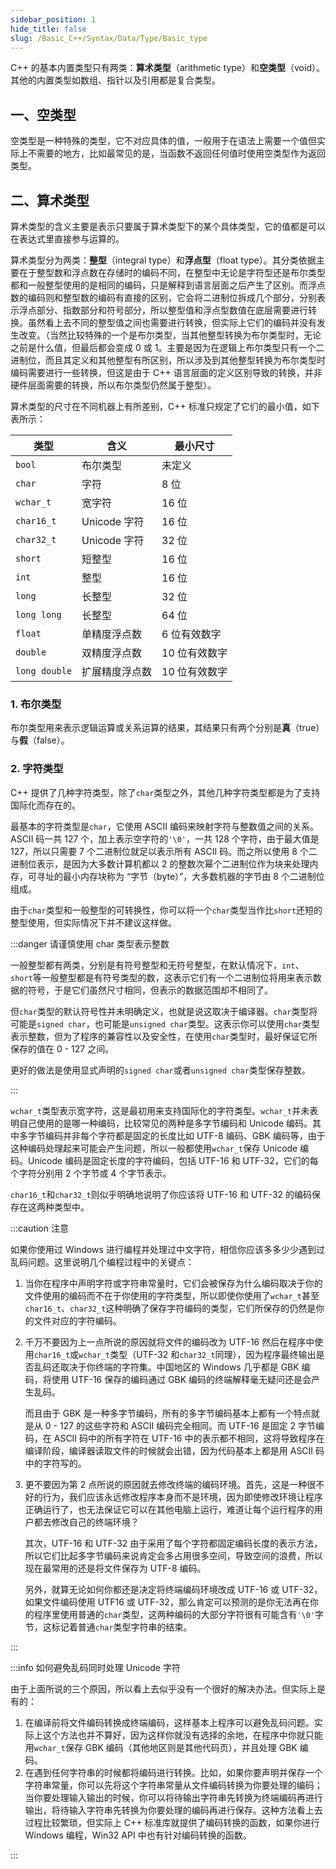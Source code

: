 ```yaml
---
sidebar_position: 1
hide_title: false
slug: /Basic_C++/Syntax/Data/Type/Basic_type
---
```



C++ 的基本内置类型只有两类：**算术类型**（arithmetic type）和**空类型**（void）。其他的内置类型如数组、指针以及引用都是复合类型。

## 一、空类型

空类型是一种特殊的类型，它不对应具体的值，一般用于在语法上需要一个值但实际上不需要的地方，比如最常见的是，当函数不返回任何值时使用空类型作为返回类型。



## 二、算术类型

算术类型的含义主要是表示只要属于算术类型下的某个具体类型，它的值都是可以在表达式里直接参与运算的。

算术类型分为两类：**整型**（integral type）和**浮点型**（float type）。其分类依据主要在于整型数和浮点数在存储时的编码不同，在整型中无论是字符型还是布尔类型都和一般整型使用的是相同的编码，只是解释到语言层面之后产生了区别。而浮点数的编码则和整型数的编码有直接的区别，它会将二进制位拆成几个部分，分别表示浮点部分、指数部分和符号部分，所以整型值和浮点型数值在底层需要进行转换。虽然看上去不同的整型值之间也需要进行转换，但实际上它们的编码并没有发生改变。（当然比较特殊的一个是布尔类型，当其他整型转换为布尔类型时，无论之前是什么值，但最后都会变成 0 或 1。主要是因为在逻辑上布尔类型只有一个二进制位，而且其定义和其他整型有所区别，所以涉及到其他整型转换为布尔类型时编码需要进行一些转换，但这是由于 C++ 语言层面的定义区别导致的转换，并非硬件层面需要的转换，所以布尔类型仍然属于整型）。

算术类型的尺寸在不同机器上有所差别，C++ 标准只规定了它们的最小值，如下表所示：

| 类型          | 含义           | 最小尺寸      |
| ------------- | -------------- | ------------- |
| `bool`        | 布尔类型       | 未定义        |
| `char`        | 字符           | 8 位          |
| `wchar_t`     | 宽字符         | 16 位         |
| `char16_t`    | Unicode 字符   | 16 位         |
| `char32_t`    | Unicode 字符   | 32 位         |
| `short`       | 短整型         | 16 位         |
| `int`         | 整型           | 16 位         |
| `long`        | 长整型         | 32 位         |
| `long long`   | 长整型         | 64 位         |
| `float`       | 单精度浮点数   | 6 位有效数字  |
| `double`      | 双精度浮点数   | 10 位有效数字 |
| `long double` | 扩展精度浮点数 | 10 位有效数字 |

### 1. 布尔类型

布尔类型用来表示逻辑运算或关系运算的结果，其结果只有两个分别是**真**（true）与**假**（false）。



### 2. 字符类型

C++ 提供了几种字符类型，除了`char`类型之外，其他几种字符类型都是为了支持国际化而存在的。

<Tabs>

<TabItem value="char" default>

最基本的字符类型是`char`，它使用 ASCII 编码来映射字符与整数值之间的关系。ASCII 码一共 127 个，加上表示空字符的`'\0'`，一共 128 个字符，由于最大值是 127，所以只需要 7 个二进制位就足以表示所有 ASCII 码。而之所以使用 8 个二进制位表示，是因为大多数计算机都以 2 的整数次幂个二进制位作为块来处理内存，可寻址的最小内存块称为 “字节（byte）”，大多数机器的字节由 8 个二进制位组成。

由于`char`类型和一般整型的可转换性，你可以将一个`char`类型当作比`short`还短的整型使用，但实际情况下并不建议这样做。

:::danger 请谨慎使用 char 类型表示整数

一般整型都有两类，分别是有符号整型和无符号整型，在默认情况下，`int`、`short`等一般整型都是有符号类型的数，这表示它们有一个二进制位将用来表示数据的符号，于是它们虽然尺寸相同，但表示的数据范围却不相同了。

但`char`类型的默认符号性并未明确定义，也就是说这取决于编译器。`char`类型将可能是`signed char`，也可能是`unsigned char`类型。这表示你可以使用`char`类型表示整数，但为了程序的兼容性以及安全性，在使用`char`类型时，最好保证它所保存的值在 0 - 127 之间。

更好的做法是使用显式声明的`signed char`或者`unsigned char`类型保存整数。

:::

</TabItem>

<TabItem value="wchar_t" label="宽字符类型">

`wchar_t`类型表示宽字符，这是最初用来支持国际化的字符类型。`wchar_t`并未表明自己使用的是哪一种编码，比较常见的两种是多字节编码和 Unicode 编码。其中多字节编码并非每个字符都是固定的长度比如 UTF-8 编码、GBK 编码等，由于这种编码处理起来可能会产生问题，所以一般都使用`wchar_t`保存 Unicode 编码。Unicode 编码是固定长度的字符编码，包括 UTF-16 和 UTF-32，它们的每个字符分别用 2 个字节或 4 个字节表示。

`char16_t`和`char32_t`则似乎明确地说明了你应该将 UTF-16 和 UTF-32 的编码保存在这两种类型中。

:::caution 注意

如果你使用过 Windows 进行编程并处理过中文字符，相信你应该多多少少遇到过乱码问题。这里说明几个编程过程中的关键点：

1. 当你在程序中声明字符或字符串常量时，它们会被保存为什么编码取决于你的文件使用的编码而不在于你使用的字符类型，所以即使你使用了`wchar_t`甚至`char16_t`、`char32_t`这种明确了保存字符编码的类型，它们所保存的仍然是你的文件对应的字符编码。

2. 千万不要因为上一点所说的原因就将文件的编码改为 UTF-16 然后在程序中使用`char16_t`或`wchar_t`类型（UTF-32 和`char32_t`同理），因为程序最终输出是否乱码还取决于你终端的字符集。中国地区的 Windows 几乎都是 GBK 编码，将使用 UTF-16 保存的编码通过 GBK 编码的终端解释毫无疑问还是会产生乱码。

   而且由于 GBK 是一种多字节编码，所有的多字节编码基本上都有一个特点就是从 0 - 127 的这些字符和 ASCII 编码完全相同。而 UTF-16 是固定 2 字节编码，在 ASCII 码中的所有字符在 UTF-16 中的表示都不相同，这将导致程序在编译阶段，编译器读取文件的时候就会出错，因为代码基本上都是用 ASCII 码中的字符写的。

3. 更不要因为第 2 点所说的原因就去修改终端的编码环境。首先，这是一种很不好的行为，我们应该永远修改程序本身而不是环境，因为即使修改环境让程序正确运行了，也无法保证它可以在其他电脑上运行，难道让每个运行程序的用户都去修改自己的终端环境？

   其次，UTF-16 和 UTF-32 由于采用了每个字符都固定编码长度的表示方法，所以它们比起多字节编码来说肯定会多占用很多空间，导致空间的浪费，所以现在最常用的还是将文件保存为 UTF-8 编码。

   另外，就算无论如何你都还是决定将终端编码环境改成 UTF-16 或 UTF-32，如果文件编码使用 UTF16 或 UTF-32，那么肯定可以预测的是你无法再在你的程序里使用普通的`char`类型，这两种编码的大部分字符很有可能含有`'\0'`字节，这标记着普通`char`类型字符串的结束。

:::

:::info 如何避免乱码同时处理 Unicode 字符

由于上面所说的三个原因，所以看上去似乎没有一个很好的解决办法。但实际上是有的：

1. 在编译前将文件编码转换成终端编码，这样基本上程序可以避免乱码问题。实际上这个方法也并不算好，因为这样你就没有选择的余地，在程序中你就只能用`wchar_t`保存 GBK 编码（其他地区则是其他代码页），并且处理 GBK 编码。
2. 在遇到任何字符串的时候都将编码进行转换。比如，如果你要声明并保存一个字符串常量，你可以先将这个字符串常量从文件编码转换为你要处理的编码；当你要处理输入输出的时候，你可以将待输出字符串先转换为终端编码再进行输出，将待输入字符串先转换为你要处理的编码再进行保存。这种方法看上去过程比较繁琐，但实际上 C++ 标准库就提供了编码转换的函数，如果你进行 Windows 编程，Win32 API 中也有针对编码转换的函数。

:::

</TabItem>

</Tabs>
